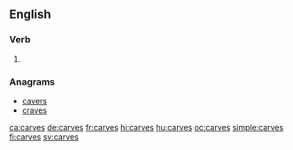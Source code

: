 ==English==

===Verb===
{{head|en|verb form}}

# {{en-third-person singular of|carve}}

===Anagrams===
* [[cavers#English|cavers]]
* [[craves#English|craves]]

[[ca:carves]]
[[de:carves]]
[[fr:carves]]
[[hi:carves]]
[[hu:carves]]
[[oc:carves]]
[[simple:carves]]
[[fi:carves]]
[[sv:carves]]